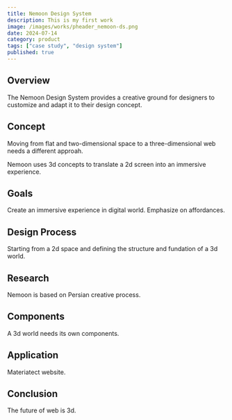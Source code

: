 ```yaml
---
title: Nemoon Design System
description: This is my first work
image: /images/works/pheader_nemoon-ds.png
date: 2024-07-14
category: product
tags: ["case study", "design system"]
published: true
---
```


## Overview

The Nemoon Design System provides a creative ground for designers 
to customize and adapt it to their design concept.

<MDXHeader title="Nemoon Design System" imgSrc="/images/works/nemoon_components-1.png"/>


## Concept

Moving from flat and two-dimensional space to a three-dimensional web 
needs a different approah.

Nemoon uses 3d concepts to translate a 2d screen into an immersive experience.


## Goals

Create an immersive experience in digital world.
Emphasize on affordances.


## Design Process

Starting from a 2d space and defining the structure and fundation of a 3d world.


## Research

Nemoon is based on Persian creative process.


## Components

A 3d world needs its own components.

<MDXFigure variant="full" imgFull="/images/works/nemoon_components-1.png"/>

<MDXFigure variant="square" imgLeft="/images/works/image-left.png" imgRight="/images/works/image-right.png"/>

## Application

Materiatect website.

## Conclusion

The future of web is 3d.